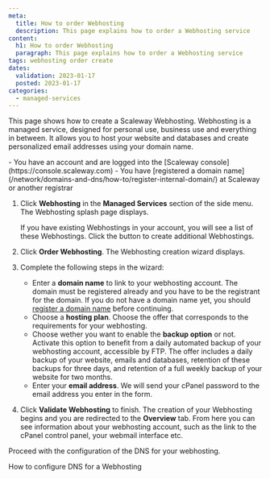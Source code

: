```yaml
---
meta:
  title: How to order Webhosting
  description: This page explains how to order a Webhosting service
content:
  h1: How to order Webhosting
  paragraph: This page explains how to order a Webhosting service
tags: webhosting order create
dates:
  validation: 2023-01-17
  posted: 2023-01-17
categories:
  - managed-services
---
```



This page shows how to create a Scaleway Webhosting. Webhosting is a managed service, designed for personal use, business use and everything in between. It allows you to host your website and databases and create personalized email addresses using your domain name.


<Macro id="iam-requirements" />

<Message type="requirement">
  - You have an account and are logged into the [Scaleway console](https://console.scaleway.com)
  - You have [registered a domain name](/network/domains-and-dns/how-to/register-internal-domain/) at Scaleway or another registrar
</Message>

1. Click **Webhosting** in the **Managed Services** section of the side menu. The Webhosting splash page displays.
    <Lightbox src="scaleway-webhosting-splash.webp" alt="" />

    <Message type="note">
      If you have existing Webhostings in your account, you will see a list of
      these Webhostings. Click the <Icon name="plus" />
      button to create additional Webhostings.
    </Message>
2. Click **Order Webhosting**. The Webhosting creation wizard displays.
3. Complete the following steps in the wizard: 
    - Enter a **domain name** to link to your webhosting account. 
      <Message type="important">
        The domain must be registered already and you have to be the registrant for the domain. If you do not have a domain name yet, you should [register a domain name](/network/domains-and-dns/how-to/register-internal-domain/) before continuing.
      </Message>
    - Choose a **hosting plan**. Choose the offer that corresponds to the requirements for your webhosting. 
    - Choose wether you want to enable the **backup option** or not. 
      <Message type="tip">
        Activate this option to benefit from a daily automated backup of your webhosting account, accessible by FTP. The offer includes a daily backup of your website, emails and databases, retention of these backups for three days, and retention of a full weekly backup of your website for two months.
      </Message>
    - Enter your **email address**. We will send your cPanel password to the email address you enter in the form.
4. Click **Validate Webhosting** to finish. The creation of your Webhosting begins and you are redirected to the **Overview** tab. From here you can see information about your webhosting account, such as the link to the cPanel control panel, your webmail interface etc.

<Lightbox src="scaleway-instance-overview.webp" alt="" />

Proceed with the configuration of the DNS for your webhosting.

<Navigation title="See Also">
  <NextButton to="/managed-serveices/webhosting/configure-dns-webhosting/">How to configure DNS for a Webhosting</NextButton>
</Navigation>
